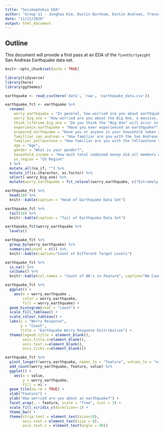 ```yaml
---
title: "Seismophobia EDA"
author: "Group 11 - Junghoo Kim, Dustin Burnham, Dustin Andrews, Trevor Kinsey"
date: "11/21/2020"
output: html_document
---
```


## Outline

This document will provide a first pass at an EDA of the `fivethirtyeight` San Andreas Earthquake data set.

```r
knitr::opts_chunk$set(echo = TRUE)
```

```r
library(tidyverse)
library(here)
library(ggthemes)
```

```r
earthquake <- read_csv(here('data', 'raw', 'earthquake_data.csv'))

```

```r
earthquake_fct <- earthquake %>%
  rename(
    worry_earthquake = "In general, how worried are you about earthquakes?",
    worry_big_one = "How worried are you about the Big One, a massive, catastrophic earthquake?",
    think_lifetime_big_one = 'Do you think the "Big One" will occur in your lifetime?',
    experience_earthquake = "Have you ever experienced an earthquake?",
    prepared_earthquake = "Have you or anyone in your household taken any precautions for an earthquake (packed an earthquake survival kit, prepared an evacuation plan, etc.)?",
    familliar_san_andreas = "How familiar are you with the San Andreas Fault line?",
    familiar_yellowstone = "How familiar are you with the Yellowstone Supervolcano?",
    age = "Age",
    gender = "What is your gender?",
    household_income = "How much total combined money did all members of your HOUSEHOLD earn last year?",
    us_region = "US Region"
  ) %>%
  mutate_all(na_if, "") %>%
  mutate_if(is.character, as.factor) %>%
  select(-worry_big_one) %>%
  mutate(worry_earthquake = fct_relevel(worry_earthquake, c("Extremely worried", "Very worried", "Somewhat worried", "Not so worried", "Not at all worried")))

earthquake_fct %>%  
  head(10) %>% 
  knitr::kable(caption = "Head of Earthquake Data Set")
```
```r
earthquake_fct %>%  
  tail(10) %>% 
  knitr::kable(caption = "Tail of Earthquake Data Set")
```


```r
earthquake_fct$worry_earthquake %>%
  levels()
```

```r
earthquake_fct %>% 
  group_by(worry_earthquake) %>% 
  summarize(count = n()) %>% 
  knitr::kable(caption="Count of Different Target Levels")
```
```r
earthquake_fct %>%
  is.na() %>%
  colSums() %>%
  knitr::kable(col.names = "Count of NA's in Feature", caption="NA Count by Feature")
```



```r
earthquake_fct %>% 
  ggplot() +
    aes(x = worry_earthquake ,
        color = worry_earthquake,
        fill = worry_earthquake) +
  geom_histogram(stat = "count") +
  scale_fill_tableau() +
  scale_colour_tableau() +
  labs(x = "Worry Response",
       y = "Count",
       title = "Earthquake Worry Response Distribution") +
  theme(legend.title = element_blank(),
        axis.title.x=element_blank(),
        axis.text.x=element_blank(),
        axis.ticks.x=element_blank())
```


```r
earthquake_fct %>% 
  pivot_longer(!worry_earthquake, names_to = "feature", values_to = "value") %>% 
  add_count(worry_earthquake, feature, value) %>% 
  ggplot() +
    aes(x = value, 
        y = worry_earthquake, 
        fill = n) +
  geom_tile(na.rm = TRUE) +
  xlab("Feature") + 
  ylab("How worried are you about an earthquake?") + 
  facet_wrap(. ~ feature, scale = "free", ncol = 3) +
  scale_fill_viridis_c(direction=-1) +
  theme_bw() +
  theme(strip.text = element_text(size=10),
        axis.text = element_text(size = 8),
        axis.text.x = element_text(angle = 90))
```

